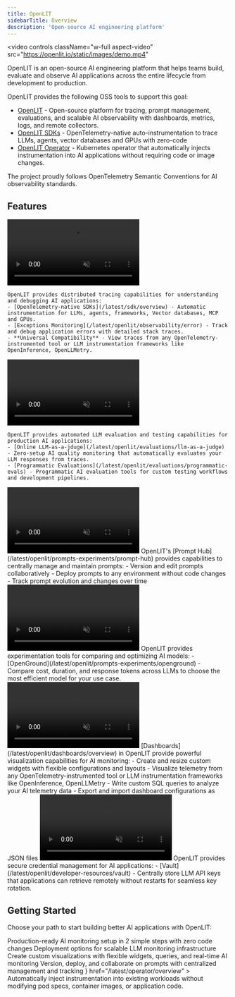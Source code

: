 ```yaml
---
title: OpenLIT
sidebarTitle: Overview
description: 'Open-source AI engineering platform'
---
```


<video
  controls
  className="w-full aspect-video"
  src="https://openlit.io/static/images/demo.mp4"
></video>

OpenLIT is an open-source AI engineering platform that helps teams build, evaluate and observe AI applications across the entire lifecycle from development to production.

OpenLIT provides the following OSS tools to support this goal:

- [OpenLIT](/latest/openlit/installation) - Open-source platform for tracing, prompt management, evaluations, and scalable AI observability with dashboards, metrics, logs, and remote collectors.
- [OpenLIT SDKs](/latest/sdk/overview) - OpenTelemetry-native auto-instrumentation to trace LLMs, agents, vector databases and GPUs with zero-code
- [OpenLIT Operator](/latest/operator/overview) - Kubernetes operator that automatically injects instrumentation into AI applications without requiring code or image changes.

The project proudly follows OpenTelemetry Semantic Conventions for AI observability standards.

## Features

<Tabs>
  <Tab title="Tracing" icon="bars-staggered">
    <video
      autoPlay
      muted
      loop
      controls
      className="w-full aspect-video rounded-xl"
      src="/images/trace-details.mp4"
    >
    </video>

    OpenLIT provides distributed tracing capabilities for understanding and debugging AI applications:
    - [OpenTelemetry-native SDKs](/latest/sdk/overview) - Automatic instrumentation for LLMs, agents, frameworks, Vector databases, MCP and GPUs.
    - [Exceptions Monitoring](/latest/openlit/observability/error) - Track and debug application errors with detailed stack traces.
    - **Universal Compatibility** - View traces from any OpenTelemetry-instrumented tool or LLM instrumentation frameworks like OpenInference, OpenLLMetry.


  </Tab>

  <Tab title="Evaluations" icon="ruler">
    <video
      autoPlay
      muted
      loop
      controls
      className="w-full aspect-video rounded-xl"
      src="/images/evaluations.mp4"
    >
    </video>

    OpenLIT provides automated LLM evaluation and testing capabilities for production AI applications:
    - [Online LLM-as-a-jduge](/latest/openlit/evaluations/llm-as-a-judge) - Zero-setup AI quality monitoring that automatically evaluates your LLM responses from traces.
    - [Programmatic Evaluations](/latest/openlit/evaluations/programmatic-evals) - Programmatic AI evaluation tools for custom testing workflows and development pipelines.

  </Tab>

  <Tab title="Prompts" icon="message">
    <video
      autoPlay
      muted
      loop
      controls
      className="w-full aspect-video rounded-xl"
      src="/images/prompts.mp4"
    >
    </video>
    OpenLIT's [Prompt Hub](/latest/openlit/prompts-experiments/prompt-hub) provides capabilities to centrally manage and maintain prompts:
    - Version and edit prompts collaboratively
    - Deploy prompts to any environment without code changes
    - Track prompt evolution and changes over time
  </Tab>
  <Tab title="Experiments" icon="flask">
    <video
      autoPlay
      muted
      loop
      controls
      className="w-full aspect-video rounded-xl"
      src="/images/experiments.mp4"
    >
    </video>
    OpenLIT provides experimentation tools for comparing and optimizing AI models:
    - [OpenGround](/latest/openlit/prompts-experiments/openground) - Compare cost, duration, and response tokens across LLMs to choose the most efficient model for your use case.
  </Tab>
  <Tab title="Dashboards" icon="grid">
    <video
      autoPlay
      muted
      loop
      controls
      className="w-full aspect-video rounded-xl"
      src="/images/dashboards.mp4"
    >
    </video>
    [Dashboards](/latest/openlit/dashboards/overview) in OpenLIT provide powerful visualization capabilities for AI monitoring:
    - Create and resize custom widgets with flexible configurations and layouts
    - Visualize telemetry from any OpenTelemetry-instrumented tool or LLM instrumentation frameworks like OpenInference, OpenLLMetry
    - Write custom SQL queries to analyze your AI telemetry data
    - Export and import dashboard configurations as JSON files
  </Tab>
  <Tab title="Secrets" icon="vault">
    <video
      autoPlay
      muted
      loop
      controls
      className="w-full aspect-video rounded-xl"
      src="/images/secrets.mp4"
    >
    </video>
    OpenLIT provides secure credential management for AI applications:
    - [Vault](/latest/openlit/developer-resources/vault) - Centrally store LLM API keys that applications can retrieve remotely without restarts for seamless key rotation.
  </Tab>
</Tabs>

## Getting Started
Choose your path to start building better AI applications with OpenLIT:

<CardGroup cols={2}>
  <Card title="Quickstart: LLM Observability" href="/latest/openlit/quickstart-ai-observability" icon='bolt'>
    Production-ready AI monitoring setup in 2 simple steps with zero code changes
  </Card>
  <Card title="Deploy OpenLIT" href="/latest/installation" icon='circle-down'>
    Deployment options for scalable LLM monitoring infrastructure
  </Card>
  <Card title="Create a dashboard" href="/latest/openlit/dashboards/overview" icon='grid'>
    Create custom visualizations with flexible widgets, queries, and real-time AI monitoring
  </Card>
  <Card title="Manage prompts" href="/latest/openlit/prompts-experiments/prompt-hub" icon='message'>
    Version, deploy, and collaborate on prompts with centralized management and tracking
  </Card>
</CardGroup>
<Card
    title="Running in Kubernetes? Try the OpenLIT Operator"
    icon={<svg role="img" viewBox="0 0 24 24" xmlns="http://www.w3.org/2000/svg">
    <title>Kubernetes</title>
    <path fill="#FFA500" d="M10.204 14.35l.007.01-.999 2.413a5.171 5.171 0 0 1-2.075-2.597l2.578-.437.004.005a.44.44 0 0 1 .484.606zm-.833-2.129a.44.44 0 0 0 .173-.756l.002-.011L7.585 9.7a5.143 5.143 0 0 0-.73 3.255l2.514-.725.002-.009zm1.145-1.98a.44.44 0 0 0 .699-.337l.01-.005.15-2.62a5.144 5.144 0 0 0-3.01 1.442l2.147 1.523.004-.002zm.76 2.75l.723.349.722-.347.18-.78-.5-.623h-.804l-.5.623.179.779zm1.5-3.095a.44.44 0 0 0 .7.336l.008.003 2.134-1.513a5.188 5.188 0 0 0-2.992-1.442l.148 2.615.002.001zm10.876 5.97l-5.773 7.181a1.6 1.6 0 0 1-1.248.594l-9.261.003a1.6 1.6 0 0 1-1.247-.596l-5.776-7.18a1.583 1.583 0 0 1-.307-1.34L2.1 5.573c.108-.47.425-.864.863-1.073L11.305.513a1.606 1.606 0 0 1 1.385 0l8.345 3.985c.438.209.755.604.863 1.073l2.062 8.955c.108.47-.005.963-.308 1.34zm-3.289-2.057c-.042-.01-.103-.026-.145-.034-.174-.033-.315-.025-.479-.038-.35-.037-.638-.067-.895-.148-.105-.04-.18-.165-.216-.216l-.201-.059a6.45 6.45 0 0 0-.105-2.332 6.465 6.465 0 0 0-.936-2.163c.052-.047.15-.133.177-.159.008-.09.001-.183.094-.282.197-.185.444-.338.743-.522.142-.084.273-.137.415-.242.032-.024.076-.062.11-.089.24-.191.295-.52.123-.736-.172-.216-.506-.236-.745-.045-.034.027-.08.062-.111.088-.134.116-.217.23-.33.35-.246.25-.45.458-.673.609-.097.056-.239.037-.303.033l-.19.135a6.545 6.545 0 0 0-4.146-2.003l-.012-.223c-.065-.062-.143-.115-.163-.25-.022-.268.015-.557.057-.905.023-.163.061-.298.068-.475.001-.04-.001-.099-.001-.142 0-.306-.224-.555-.5-.555-.275 0-.499.249-.499.555l.001.014c0 .041-.002.092 0 .128.006.177.044.312.067.475.042.348.078.637.056.906a.545.545 0 0 1-.162.258l-.012.211a6.424 6.424 0 0 0-4.166 2.003 8.373 8.373 0 0 1-.18-.128c-.09.012-.18.04-.297-.029-.223-.15-.427-.358-.673-.608-.113-.12-.195-.234-.329-.349-.03-.026-.077-.062-.111-.088a.594.594 0 0 0-.348-.132.481.481 0 0 0-.398.176c-.172.216-.117.546.123.737l.007.005.104.083c.142.105.272.159.414.242.299.185.546.338.743.522.076.082.09.226.1.288l.16.143a6.462 6.462 0 0 0-1.02 4.506l-.208.06c-.055.072-.133.184-.215.217-.257.081-.546.11-.895.147-.164.014-.305.006-.48.039-.037.007-.09.02-.133.03l-.004.002-.007.002c-.295.071-.484.342-.423.608.061.267.349.429.645.365l.007-.001.01-.003.129-.029c.17-.046.294-.113.448-.172.33-.118.604-.217.87-.256.112-.009.23.069.288.101l.217-.037a6.5 6.5 0 0 0 2.88 3.596l-.09.218c.033.084.069.199.044.282-.097.252-.263.517-.452.813-.091.136-.185.242-.268.399-.02.037-.045.095-.064.134-.128.275-.034.591.213.71.248.12.556-.007.69-.282v-.002c.02-.039.046-.09.062-.127.07-.162.094-.301.144-.458.132-.332.205-.68.387-.897.05-.06.13-.082.215-.105l.113-.205a6.453 6.453 0 0 0 4.609.012l.106.192c.086.028.18.042.256.155.136.232.229.507.342.84.05.156.074.295.145.457.016.037.043.09.062.129.133.276.442.402.69.282.247-.118.341-.435.213-.71-.02-.039-.045-.096-.065-.134-.083-.156-.177-.261-.268-.398-.19-.296-.346-.541-.443-.793-.04-.13.007-.21.038-.294-.018-.022-.059-.144-.083-.202a6.499 6.499 0 0 0 2.88-3.622c.064.01.176.03.213.038.075-.05.144-.114.28-.104.266.039.54.138.87.256.154.06.277.128.448.173.036.01.088.019.13.028l.009.003.007.001c.297.064.584-.098.645-.365.06-.266-.128-.537-.423-.608zM16.4 9.701l-1.95 1.746v.005a.44.44 0 0 0 .173.757l.003.01 2.526.728a5.199 5.199 0 0 0-.108-1.674A5.208 5.208 0 0 0 16.4 9.7zm-4.013 5.325a.437.437 0 0 0-.404-.232.44.44 0 0 0-.372.233h-.002l-1.268 2.292a5.164 5.164 0 0 0 3.326.003l-1.27-2.296h-.01zm1.888-1.293a.44.44 0 0 0-.27.036.44.44 0 0 0-.214.572l-.003.004 1.01 2.438a5.15 5.15 0 0 0 2.081-2.615l-2.6-.44-.004.005z"/></svg>}
    href="/latest/operator/overview"
  >
  Automatically inject instrumentation into existing workloads without modifying pod specs, container images, or application code.
  </Card>
